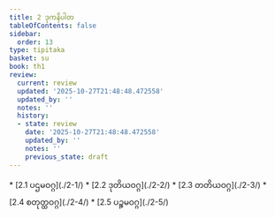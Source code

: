 ```yaml
---
title: 2 ဒုကနိပါတ
tableOfContents: false
sidebar:
  order: 13
type: tipitaka
basket: su
book: th1
review:
  current: review
  updated: '2025-10-27T21:48:48.472558'
  updated_by: ''
  notes: ''
  history:
  - state: review
    date: '2025-10-27T21:48:48.472558'
    updated_by: ''
    notes: ''
    previous_state: draft
---
```



<ReviewStatus review={frontmatter.review} showDetails={true} />

<HypothesisAnnotation frontmatter={frontmatter} />

<DynamicBreadcrumb />



<TableOfContents book="th1" section="2">
* [2.1 ပဌမဝဂ္ဂ](./2-1/)
* [2.2 ဒုတိယဝဂ္ဂ](./2-2/)
* [2.3 တတိယဝဂ္ဂ](./2-3/)
* [2.4 စတုတ္ထဝဂ္ဂ](./2-4/)
* [2.5 ပဉ္စမဝဂ္ဂ](./2-5/)
</TableOfContents>